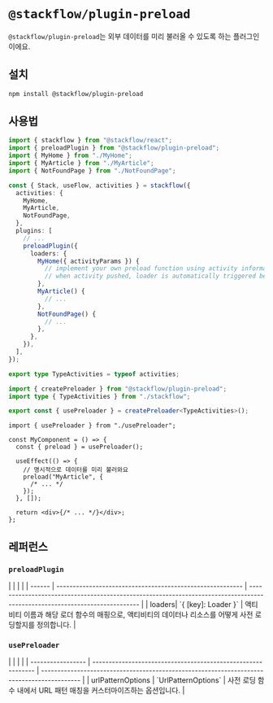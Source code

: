 
# `@stackflow/plugin-preload`

`@stackflow/plugin-preload`는 외부 데이터를 미리 불러올 수 있도록 하는 플러그인이에요.

## 설치 
```bash npm2yarn copy
npm install @stackflow/plugin-preload
```

## 사용법

```ts showLineNumbers filename="stackflow.ts" copy
import { stackflow } from "@stackflow/react";
import { preloadPlugin } from "@stackflow/plugin-preload";
import { MyHome } from "./MyHome";
import { MyArticle } from "./MyArticle";
import { NotFoundPage } from "./NotFoundPage";

const { Stack, useFlow, activities } = stackflow({
  activities: {
    MyHome,
    MyArticle,
    NotFoundPage,
  },
  plugins: [
    // ...
    preloadPlugin({
      loaders: {
        MyHome({ activityParams }) {
          // implement your own preload function using activity information
          // when activity pushed, loader is automatically triggered before rendering
        },
        MyArticle() {
          // ...
        },
        NotFoundPage() {
          // ...
        },
      },
    }),
  ],
});

export type TypeActivities = typeof activities;
```

```ts showLineNumbers filename="usePreloader.ts" copy {4}
import { createPreloader } from "@stackflow/plugin-preload";
import type { TypeActivities } from "./stackflow";

export const { usePreloader } = createPreloader<TypeActivities>();
```

```tsx showLineNumbers filename="MyComponent.tsx" copy {8}
import { usePreloader } from "./usePreloader";

const MyComponent = () => {
  const { preload } = usePreloader();

  useEffect(() => {
    // 명시적으로 데이터를 미리 불러와요
    preload("MyArticle", {
      /* ... */
    });
  }, []);

  return <div>{/* ... */}</div>;
};
```

## 레퍼런스
### `preloadPlugin`
<APITable>
|        |                                                           |                                                                                                                            |
| ------ | --------------------------------------------------------- | -------------------------------------------------------------------------------------------------------------------------- |
| loaders| `{ [key]: Loader }`        | 액티비티 이름과 해당 로더 함수의 매핑으로, 액티비티의 데이터나 리소스를 어떻게 사전 로딩할지를 정의합니다.                       |
</APITable>

### `usePreloader`
<APITable>
|                   |                                                              |                                                                                            |
| ----------------- | ------------------------------------------------------------ | ------------------------------------------------------------------------------------------ |
| urlPatternOptions | `UrlPatternOptions`                                          | 사전 로딩 함수 내에서 URL 패턴 매칭을 커스터마이즈하는 옵션입니다.                                                                |
</APITable>